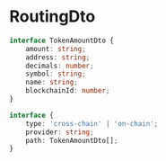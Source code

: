 # RoutingDto

```typescript
interface TokenAmountDto {
    amount: string;
    address: string;
    decimals: number;
    symbol: string;
    name: string;
    blockchainId: number;
}

interface {
    type: 'cross-chain' | 'on-chain';
    provider: string;
    path: TokenAmountDto[];
}
```